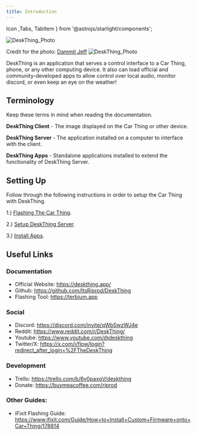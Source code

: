 ```yaml
---
title: Introduction
---
```


Icon ,Tabs, TabItem } from '@astrojs/starlight/components';

![DeskThing_Photo](/src/assets/docs/DeskThing_Banner.jpg)

Credit for the photo: [Dammit Jeff](https://www.youtube.com/@DammitJeff)
![DeskThing_Photo](/src/assets/docs/DeskThing_Photo.jpg)

DeskThing is an application that serves a control interface to a Car Thing, phone, or any other computing device. It also can load official and community-developed apps to allow control over local audio, monitor discord, or even keep an eye on the weather!


## Terminology
Keep these terms in mind when reading the documentation.

**DeskThing Client** - The image displayed on the Car Thing or other device.

**DeskThing Server** - The application installed on a computer to interface with the client.

**DeskThing Apps** - Standalone applications installed to extend the functionality of DeskThing Server.

## Setting Up
Follow through the following instructions in order to setup the Car Thing with DeskThing.

1.) [Flashing The Car Thing](/first-steps/flashing/).

2.) [Setup DeskThing Server](/deskthing/deskthing-server).

3.) [Install Apps](/deskthing/managing-apps).

## Useful Links
### Documentation
- Official Website: https://deskthing.app/
- Github: https://github.com/ItsRiprod/DeskThing
- Flashing Tool: https://terbium.app
### Social
- Discord: https://discord.com/invite/qWbSwzWJ4e
- Reddit: https://www.reddit.com/r/DeskThing/
- Youtube: https://www.youtube.com/@deskthing
- Twitter/X: https://x.com/i/flow/login?redirect_after_login=%2FTheDeskThing
### Development
- Trello: https://trello.com/b/6v0paxqV/deskthing
- Donate: https://buymeacoffee.com/riprod
### Other Guides:
- iFixit Flashing Guide: https://www.ifixit.com/Guide/How+to+Install+Custom+Firmware+onto+Car+Thing/178814
